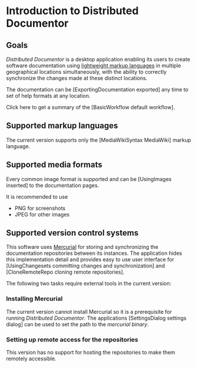 = Introduction to Distributed Documentor =

== Goals ==
''Distributed Documentor'' is a desktop application enabling its users to create software documentation using [http://en.wikipedia.org/wiki/Lightweight_markup_language lightweight markup languages] in multiple geographical locations simultaneously, with the ability to correctly synchronize the changes made at these distinct locations.

The documentation can be [ExportingDocumentation exported] any time to set of help formats at any location.

Click here to get a summary of the [BasicWorkflow default workflow].

== Supported markup languages ==
The current version supports only the [MediaWikiSyntax MediaWiki] markup language.

== Supported media formats ==

Every common image format is supported and can be [UsingImages inserted] to the documentation pages.

It is recommended to use
* PNG for screenshots
* JPEG for other images

== Supported version control systems ==

This software uses [http://mercurial.selenic.com/ Mercurial] for storing and synchronizing the documentation repositories between its instances. The application hides this implementation detail and provides easy to use user interface for [UsingChangesets committing changes and synchronization] and [CloneRemoteRepo cloning remote repositories].

The following two tasks require external tools in the current version:

=== Installing Mercurial ===
The current version cannot install Mercurial so it is a prerequisite for running ''Distributed Documentor''. The applications [SettingsDialog settings dialog] can be used to set the path to the ''mercurial binary''.

=== Setting up remote access for the repositories ===
This version has no support for hosting the repositories to make them remotely accessible. 

